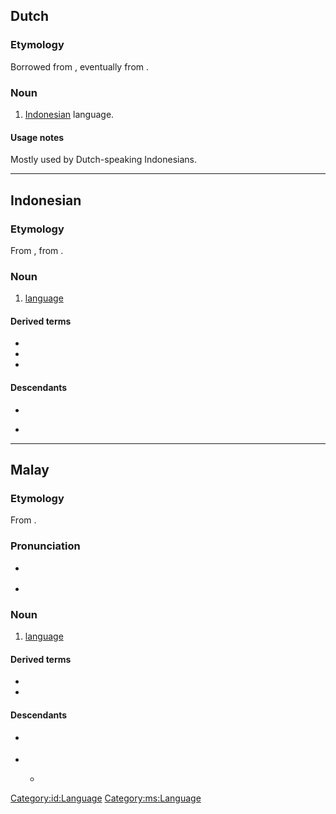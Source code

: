 {{also|Bahasa}}
==Dutch==

===Etymology===
Borrowed from {{bor|nl|id|bahasa}}, eventually from {{der|nl|sa|भाषा||language}}.

===Noun===
{{nl-noun|n|-|-}}

# {{lb|nl|slang}} [[Indonesian]] language.

====Usage notes====
Mostly used by Dutch-speaking Indonesians.

----

==Indonesian==

===Etymology===
From {{etyl|ms|id}} {{m|ms|bahasa}}, from {{etyl|sa|id}} {{m|sa|भाषा||language}}.

===Noun===
{{id-noun}}

# [[language]] {{gloss|system of communication using words or symbols}}

====Derived terms====
* {{l|id|bahasa Indonesia}}
* {{l|id|juru bahasa}}
* {{l|id|pakar bahasa}}

====Descendants====
* {{desc|bor=1|nl|bahasa}}
* {{desc|bor=1|en|Bahasa}} {{i|with Malay {{l|ms|bahasa}}}}

[[Category:id:Language]]

----

==Malay==

===Etymology===
From {{etyl|sa|ms}} {{m|sa|भाषा||language}}.

===Pronunciation===
* {{a|Johor-Selangor}} {{IPA|/bahasə/|lang=ms}}
* {{a|Riau-Lingga}} {{IPA|/bahasa/|lang=ms}}

===Noun===
{{ms-noun|j=بهاس}}

# [[language]] {{gloss|system of communication using words or symbols}}

====Derived terms====
* {{l|ms|bahasa Melayu}}
* {{l|ms|jurubahasa||interpreter}}

====Descendants====
* {{desc|bor=1|en|Bahasa}} {{i|with Indonesian {{l|id|bahasa}}}}
* {{desc|id|bahasa}}
** {{desc|bor=1|en|Bahasa}} {{i|with Malay {{l|ms|bahasa}}}}


[[Category:ms:Language]]